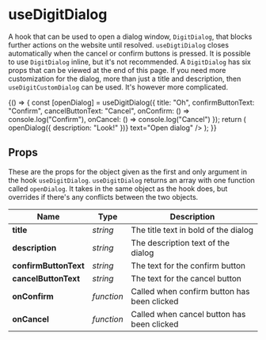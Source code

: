 
# useDigitDialog

A hook that can be used to open a dialog window, `DigitDialog`, that blocks further actions on the website until resolved. `useDigtiDialog` closes automatically when the cancel or confirm buttons is pressed. It is possible to use `DigitDialog` inline, but it's not recommended. A `DigitDialog` has six props that can be viewed at the end of this page. If you need more customization for the dialog, more than just a title and description, then `useDigitCustomDialog` can be used. It's however more complicated.

<Meta title="Dialog/useDigitDialog" />

<Canvas>
    <Story name="dialog">
        {() => {
            const [openDialog] = useDigitDialog({
                title: "Oh",
                confirmButtonText: "Confirm",
                cancelButtonText: "Cancel",
                onConfirm: () => console.log("Confirm"),
                onCancel: () => console.log("Cancel")
            });
            return (
                <React.Fragment>
                    <DigitButton
                        raised
                        primary
                        onClick={() => openDialog({ description: "Look!" })}
                        text="Open dialog"
                    />
                </React.Fragment>
            );
        }}
    </Story>
</Canvas>

## Props

These are the props for the object given as the first and only argument in the hook `useDigitDialog`. `useDigitDialog` returns an array with one function called `openDialog`. It takes in the same object as the hook does, but overrides if there's any conflicts between the two objects.

| **Name**              | **Type**   | **Description**                             |
| --------------------- | ---------- | ------------------------------------------- |
| **title**             | _string_   | The title text in bold of the dialog        |
| **description**       | _string_   | The description text of the dialog          |
| **confirmButtonText** | _string_   | The text for the confirm button             |
| **cancelButtonText**  | _string_   | The text for the cancel button              |
| **onConfirm**         | _function_ | Called when confirm button has been clicked |
| **onCancel**          | _function_ | Called when cancel button has been clicked  |
